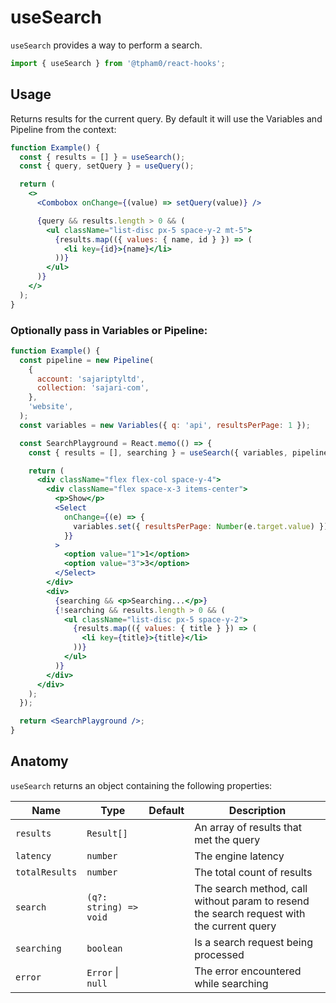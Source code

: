 
<SEO title="useSearch" description="useSearch provides a getter & setter for the current query." />

# useSearch

`useSearch` provides a way to perform a search.

```js
import { useSearch } from '@tpham0/react-hooks';
```

## Usage

Returns results for the current query. By default it will use the Variables and Pipeline from the context:

```jsx
function Example() {
  const { results = [] } = useSearch();
  const { query, setQuery } = useQuery();

  return (
    <>
      <Combobox onChange={(value) => setQuery(value)} />

      {query && results.length > 0 && (
        <ul className="list-disc px-5 space-y-2 mt-5">
          {results.map(({ values: { name, id } }) => (
            <li key={id}>{name}</li>
          ))}
        </ul>
      )}
    </>
  );
}
```

### Optionally pass in Variables or Pipeline:

```jsx
function Example() {
  const pipeline = new Pipeline(
    {
      account: 'sajariptyltd',
      collection: 'sajari-com',
    },
    'website',
  );
  const variables = new Variables({ q: 'api', resultsPerPage: 1 });

  const SearchPlayground = React.memo(() => {
    const { results = [], searching } = useSearch({ variables, pipeline });

    return (
      <div className="flex flex-col space-y-4">
        <div className="flex space-x-3 items-center">
          <p>Show</p>
          <Select
            onChange={(e) => {
              variables.set({ resultsPerPage: Number(e.target.value) });
            }}
          >
            <option value="1">1</option>
            <option value="3">3</option>
          </Select>
        </div>
        <div>
          {searching && <p>Searching...</p>}
          {!searching && results.length > 0 && (
            <ul className="list-disc px-5 space-y-2">
              {results.map(({ values: { title } }) => (
                <li key={title}>{title}</li>
              ))}
            </ul>
          )}
        </div>
      </div>
    );
  });

  return <SearchPlayground />;
}
```

## Anatomy

`useSearch` returns an object containing the following properties:

| Name           | Type                   | Default | Description                                                                               |
| -------------- | ---------------------- | ------- | ----------------------------------------------------------------------------------------- |
| `results`      | `Result[]`             |         | An array of results that met the query                                                    |
| `latency`      | `number`               |         | The engine latency                                                                        |
| `totalResults` | `number`               |         | The total count of results                                                                |
| `search`       | `(q?: string) => void` |         | The search method, call without param to resend the search request with the current query |
| `searching`    | `boolean`              |         | Is a search request being processed                                                       |
| `error`        | `Error` \| `null`      |         | The error encountered while searching                                                     |
